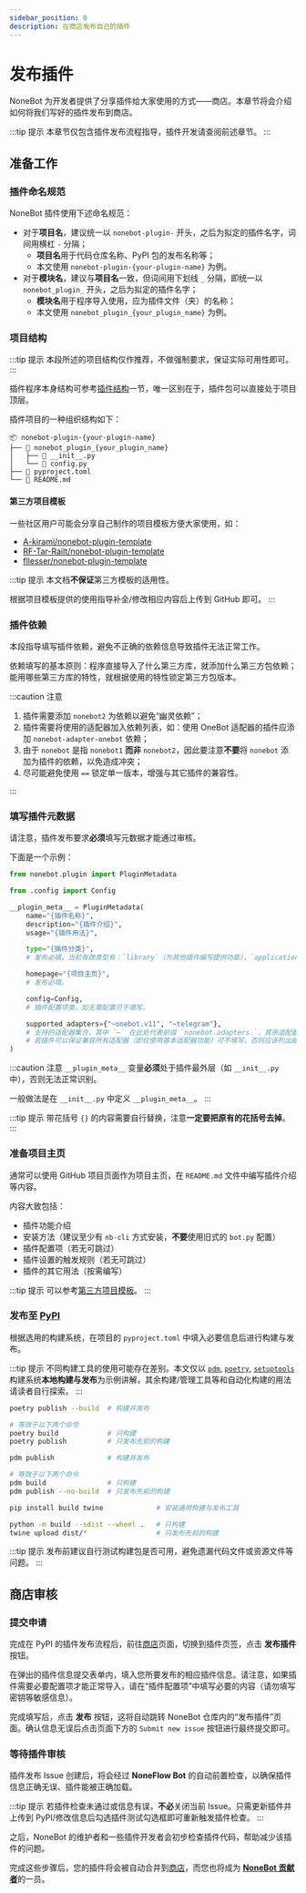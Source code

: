 ```yaml
---
sidebar_position: 0
description: 在商店发布自己的插件
---
```


# 发布插件


NoneBot 为开发者提供了分享插件给大家使用的方式——商店。本章节将会介绍如何将我们写好的插件发布到商店。

:::tip 提示
本章节仅包含插件发布流程指导，插件开发请查阅前述章节。
:::

## 准备工作

### 插件命名规范

NoneBot 插件使用下述命名规范：

- 对于**项目名**，建议统一以 `nonebot-plugin-` 开头，之后为拟定的插件名字，词间用横杠 `-` 分隔；
  - **项目名**用于代码仓库名称、PyPI 包的发布名称等；
  - 本文使用 `nonebot-plugin-{your-plugin-name}` 为例。
- 对于**模块名**，建议与**项目名**一致，但词间用下划线 `_` 分隔，即统一以 `nonebot_plugin_` 开头，之后为拟定的插件名字；
  - **模块名**用于程序导入使用，应为插件文件（夹）的名称；
  - 本文使用 `nonebot_plugin_{your_plugin_name}` 为例。

### 项目结构

:::tip 提示
本段所述的项目结构仅作推荐，不做强制要求，保证实际可用性即可。
:::

插件程序本身结构可参考[插件结构](../tutorial/create-plugin.md#插件结构)一节，唯一区别在于，插件包可以直接处于项目顶层。

插件项目的一种组织结构如下：

```tree
📦 nonebot-plugin-{your-plugin-name}
├── 📂 nonebot_plugin_{your_plugin_name}
│   ├── 📜 __init__.py
│   └── 📜 config.py
├── 📜 pyproject.toml
└── 📜 README.md
```

#### 第三方项目模板

一些社区用户可能会分享自己制作的项目模板方便大家使用，如：

- [A-kirami/nonebot-plugin-template](https://github.com/A-kirami/nonebot-plugin-template)
- [RF-Tar-Railt/nonebot-plugin-template](https://github.com/RF-Tar-Railt/nonebot-plugin-template)
- [fllesser/nonebot-plugin-template](https://github.com/fllesser/nonebot-plugin-template)

:::tip 提示
本文档**不保证**第三方模板的适用性。

根据项目模板提供的使用指导补全/修改相应内容后上传到 GitHub 即可。
:::

### 插件依赖

本段指导填写插件依赖，避免不正确的依赖信息导致插件无法正常工作。

依赖填写的基本原则：程序直接导入了什么第三方库，就添加什么第三方包依赖；能用哪些第三方库的特性，就根据使用的特性锁定第三方包版本。

:::caution 注意

1. 插件需要添加 `nonebot2` 为依赖以避免“幽灵依赖”；
2. 插件需要将使用的适配器加入依赖列表，如：使用 OneBot 适配器的插件应添加 `nonebot-adapter-onebot` 依赖；
3. 由于 `nonebot` 是指 `nonebot1` **而非** `nonebot2`，因此要注意**不要**将 `nonebot` 添加为插件的依赖，以免造成冲突；
4. 尽可能避免使用 `==` 锁定单一版本，增强与其它插件的兼容性。

:::

### 填写插件元数据

请注意，插件发布要求**必须**填写元数据才能通过审核。

下面是一个示例：

```python title=nonebot_plugin_{your_plugin_name}/__init__.py
from nonebot.plugin import PluginMetadata

from .config import Config

__plugin_meta__ = PluginMetadata(
    name="{插件名称}",
    description="{插件介绍}",
    usage="{插件用法}",

    type="{插件分类}",
    # 发布必填，当前有效类型有：`library`（为其他插件编写提供功能），`application`（向机器人用户提供功能）。

    homepage="{项目主页}",
    # 发布必填。

    config=Config,
    # 插件配置项类，如无需配置可不填写。

    supported_adapters={"~onebot.v11", "~telegram"},
    # 支持的适配器集合，其中 `~` 在此处代表前缀 `nonebot.adapters.`，其余适配器亦按此格式填写。
    # 若插件可以保证兼容所有适配器（即仅使用基本适配器功能）可不填写，否则应该列出插件支持的适配器。
)
```

:::caution 注意
`__plugin_meta__` 变量**必须**处于插件最外层（如 `__init__.py` 中），否则无法正常识别。

一般做法是在 `__init__.py` 中定义 `__plugin_meta__`。
:::

:::tip 提示
带花括号 `{}` 的内容需要自行替换，注意**一定要把原有的花括号去掉**。
:::

### 准备项目主页

通常可以使用 GitHub 项目页面作为项目主页，在 `README.md` 文件中编写插件介绍等内容。

内容大致包括：

- 插件功能介绍
- 安装方法（建议至少有 `nb-cli` 方式安装，**不要**使用旧式的 `bot.py` 配置）
- 插件配置项（若无可跳过）
- 插件设置的触发规则（若无可跳过）
- 插件的其它用法（按需编写）

:::tip 提示
可以参考[第三方项目模板](#第三方项目模板)。
:::

### 发布至 [PyPI](https://pypi.org)

根据选用的构建系统，在项目的 `pyproject.toml` 中填入必要信息后进行构建与发布。

:::tip 提示
不同构建工具的使用可能存在差别。本文仅以 [`pdm`](https://pdm.fming.dev/latest/),
[`poetry`](https://python-poetry.org/docs/), [`setuptools`](https://setuptools.pypa.io/en/latest/)
构建系统**本地构建与发布**为示例讲解，其余构建/管理工具等和自动化构建的用法请读者自行探索。
:::

<Tabs groupId="publishMethod">
  <TabItem value="poetry" label="Poetry" default>

```bash
poetry publish --build  # 构建并发布

# 等效于以下两个命令
poetry build            # 只构建
poetry publish          # 只发布先前的构建
```

  </TabItem>

  <TabItem value="pdm" label="PDM" default>

```bash
pdm publish             # 构建并发布

# 等效于以下两个命令
pdm build               # 只构建
pdm publish --no-build  # 只发布先前的构建
```

  </TabItem>

  <TabItem value="setuptools" label="Setuptools (PEP 517)" default>

```bash
pip install build twine             # 安装通用构建与发布工具

python -m build --sdist --wheel .   # 只构建
twine upload dist/*                 # 只发布先前的构建
```

  </TabItem>
</Tabs>

:::tip 提示
发布前建议自行测试构建包是否可用，避免遗漏代码文件或资源文件等问题。
:::

## 商店审核

### 提交申请

完成在 PyPI 的插件发布流程后，前往[商店](/store/plugins)页面，切换到插件页签，点击 **发布插件** 按钮。

在弹出的插件信息提交表单内，填入您所要发布的相应插件信息。请注意，如果插件需要必要配置项才能正常导入，请在“插件配置项”中填写必要的内容（请勿填写密钥等敏感信息）。

完成填写后，点击 **发布** 按钮，这将自动跳转 NoneBot 仓库内的“发布插件”页面。确认信息无误后点击页面下方的 `Submit new issue` 按钮进行最终提交即可。

### 等待插件审核

插件发布 Issue 创建后，将会经过 **NoneFlow Bot** 的自动前置检查，以确保插件信息正确无误、插件能被正确加载。

:::tip 提示
若插件检查未通过或信息有误，**不必**关闭当前 Issue。只需更新插件并上传到 PyPI/修改信息后勾选插件测试勾选框即可重新触发插件检查。
:::

之后，NoneBot 的维护者和一些插件开发者会初步检查插件代码，帮助减少该插件的问题。

完成这些步骤后，您的插件将会被自动合并到[商店](/store/plugins)，而您也将成为 [**NoneBot 贡献者**](https://github.com/nonebot/nonebot2/graphs/contributors)的一员。
